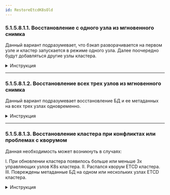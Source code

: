 ```yaml
---
id: RestoreEtcdK8sOld
---
```



### 5.1.5.8.1.1. Восстановление с одного узла из мгновенного снимка

Данный вариант подразумевает, что бэкап разворачивается на первом узле и кластер запускается в режиме одного узла.
Далее поочередно будут добавляться другие узлы кластера.

<details>
  <summary>Инструкция</summary>
  <SingleNodeK8s />
</details>

*****

### 5.1.5.8.1.2. Восстановление всех трех узлов из мгновенного снимка

Данный вариант подразумевает восстановление БД и ее метаданных на всех трех узлах одновременно.

<details>
  <summary>Инструкция</summary>
  <ThreeNodeK8s />
</details>

******

### 5.1.5.8.1.3. Восстановление кластера при конфликтах или проблемах с кворумом

Данная необходимость может возникнуть в случаях:

I. При обновлении кластера появилось больше или меньше 3х управляющих узлов K8s кластера.
II. Распался кворум ETCD кластера.
III. Повреждены метаданные БД на одном или нескольких узлах ETCD кластера.

<details>
  <summary>Инструкция</summary>
  <CrushedNodeK8s />
</details>
